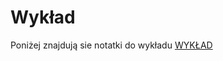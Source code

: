 # Wykład {.numbered}

Poniżej znajdują sie notatki do wykładu
[WYKŁAD](http://magierski.fizyka.pw.edu.pl/prezentacje/Mechanika%20kwantowa%20II.pdf)